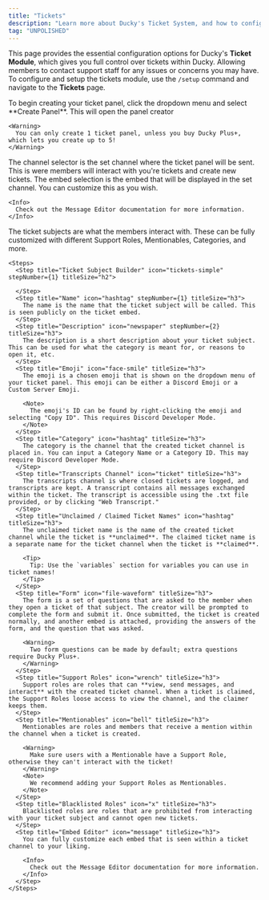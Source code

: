 ```yaml
---
title: "Tickets"
description: "Learn more about Ducky's Ticket System, and how to configure it."
tag: "UNPOLISHED"
---
```


This page provides the essential configuration options for Ducky's **Ticket Module**, which gives you full control over tickets within Ducky. Allowing members to contact support staff for any issues or concerns you may have. To configure and setup the tickets module, use the `/setup` command and navigate to the **Tickets** page.

<Steps>
  <Step title="Create Ticket Panel" iconType="regular" stepNumber={1} titleSize="h2">
    To begin creating your ticket panel, click the dropdown menu and select **Create Panel**. This will open the panel creator

    <Warning>
      You can only create 1 ticket panel, unless you buy Ducky Plus+, which lets you create up to 5!
    </Warning>
  </Step>
  <Step title="Channel" titleSize="h2">
    The channel selector is the set channel where the ticket panel will be sent. This is were members will interact with you're tickets and create new tickets.
  </Step>
  <Step title="Embed" titleSize="h2">
    The embed selection is the embed that will be displayed in the set channel. You can customize this as you wish.

    <Info>
      Check out the Message Editor documentation for more information.
    </Info>
  </Step>
  <Step title="Ticket Subjects" titleSize="h2">
    The ticket subjects are what the members interact with. These can be fully customized with different Support Roles, Mentionables, Categories, and more.

    <Steps>
      <Step title="Ticket Subject Builder" icon="tickets-simple" stepNumber={1} titleSize="h2">
        
      </Step>
      <Step title="Name" icon="hashtag" stepNumber={1} titleSize="h3">
        The name is the name that the ticket subject will be called. This is seen publicly on the ticket embed.
      </Step>
      <Step title="Description" icon="newspaper" stepNumber={2} titleSize="h3">
        The description is a short description about your ticket subject. This can be used for what the category is meant for, or reasons to open it, etc.
      </Step>
      <Step title="Emoji" icon="face-smile" titleSize="h3">
        The emoji is a chosen emoji that is shown on the dropdown menu of your ticket panel. This emoji can be either a Discord Emoji or a Custom Server Emoji.

        <Note>
          The emoji's ID can be found by right-clicking the emoji and selecting "Copy ID". This requires Discord Developer Mode.
        </Note>
      </Step>
      <Step title="Category" icon="hashtag" titleSize="h3">
        The category is the channel that the created ticket channel is placed in. You can input a Category Name or a Category ID. This may require Discord Developer Mode.
      </Step>
      <Step title="Transcripts Channel" icon="ticket" titleSize="h3">
        The transcripts channel is where closed tickets are logged, and transcripts are kept. A transcript contains all messages exchanged within the ticket. The transcript is accessible using the .txt file provided, or by clicking "Web Transcript."
      </Step>
      <Step title="Unclaimed / Claimed Ticket Names" icon="hashtag" titleSize="h3">
        The unclaimed ticket name is the name of the created ticket channel while the ticket is **unclaimed**. The claimed ticket name is a separate name for the ticket channel when the ticket is **claimed**.

        <Tip>
          Tip: Use the `variables` section for variables you can use in ticket names!
        </Tip>
      </Step>
      <Step title="Form" icon="file-waveform" titleSize="h3">
        The form is a set of questions that are asked to the member when they open a ticket of that subject. The creator will be prompted to complete the form and submit it. Once submitted, the ticket is created normally, and another embed is attached, providing the answers of the form, and the question that was asked.

        <Warning>
          Two form questions can be made by default; extra questions require Ducky Plus+.
        </Warning>
      </Step>
      <Step title="Support Roles" icon="wrench" titleSize="h3">
        Support roles are roles that can **view, send messages, and interact** with the created ticket channel. When a ticket is claimed, the Support Roles loose access to view the channel, and the claimer keeps them.
      </Step>
      <Step title="Mentionables" icon="bell" titleSize="h3">
        Mentionables are roles and members that receive a mention within the channel when a ticket is created.

        <Warning>
          Make sure users with a Mentionable have a Support Role, otherwise they can't interact with the ticket!
        </Warning>
        <Note>
          We recommend adding your Support Roles as Mentionables.
        </Note>
      </Step>
      <Step title="Blacklisted Roles" icon="x" titleSize="h3">
        Blacklisted roles are roles that are prohibited from interacting with your ticket subject and cannot open new tickets.
      </Step>
      <Step title="Embed Editor" icon="message" titleSize="h3">
        You can fully customize each embed that is seen within a ticket channel to your liking.

        <Info>
          Check out the Message Editor documentation for more information.
        </Info>
      </Step>
    </Steps>
  </Step>
</Steps>